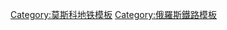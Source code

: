 {{鐵道路線
| 模板名稱 = 卡盧加-里加線
| 名稱 = {{MOSMETRO-bull|6|text=6}}
| 代表色 = #{{MOSMETRO color|6}}
| 背景顏色 = #FFFFFF
| 車站列表 = [[梅德韋德克沃站|梅德韋德克沃]] - [[巴布希金站|巴布希金]] - [[斯維布洛沃站|斯維布洛沃]] - [[植物園站 (莫斯科地鐵)|植物園]] - [[國經成就展站|國經成就展]] - [[阿列克謝耶夫站|阿列克謝耶夫]] - [[里加站 (莫斯科地鐵)|里加]] - [[和平大道站 (卡盧加-里加線)|和平大道]] - [[蘇哈列夫站|蘇哈列夫]] - [[屠格涅夫站|屠格涅夫]] - [[基塔城站|基塔城]] - [[特列季亞科夫站|特列季亞科夫]] - [[十月站 (卡盧加-里加線)|十月]] - [[沙博羅夫卡站|沙博羅夫卡]] - [[列寧大道站 (莫斯科地鐵)|列寧大道]] - [[科學院站 (莫斯科地鐵)|科學院]] - [[工會站|工會]] - [[新稠李站|新稠李]] - [[卡盧加站 (莫斯科地鐵)|卡盧加]] - [[别利亚耶沃站|別利亞耶沃]] - [[科恩科沃站|科恩科沃]] - [[暖營站|暖營]] - [[亞先涅沃站|亞先涅沃]] - [[新亞先涅沃站|新亞先涅沃]]
|註釋=
}}<noinclude>
[[Category:莫斯科地铁模板]]
[[Category:俄羅斯鐵路模板]]
</noinclude>